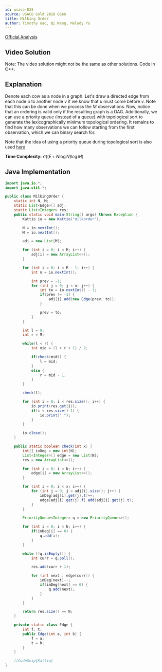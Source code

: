 ```yaml
---
id: usaco-838
source: USACO Gold 2018 Open
title: Milking Order
author: Timothy Gao, Qi Wang, Melody Yu
---
```


[Official Analysis](http://www.usaco.org/current/data/sol_milkorder_gold_open18.html)

## Video Solution

Note: The video solution might not be the same as other solutions. Code in C++.
<Youtube id="OaL9vEkShyk" />

## Explanation

Denote each cow as a node in a graph. Let's draw a directed edge from each node $u$ to another node $v$ if we know that $u$ must come before $v$. Note that this can be done when we process the $M$ observations. Now, notice that an ordering is valid only if the resulting graph is a DAG. Additionally, we can use a priority queue (instead of a queue) with topological sort to generate the lexicographically minimum topological ordering. It remains to find how many observations we can follow starting from the first observation, which we can binary search for.

Note that the idea of using a priority queue during topological sort is also used [here](https://cses.fi/problemset/task/1757)

**Time Complexity:** $\mathcal{O}((E + N \log N) \log M)$

<LanguageSection>

<JavaSection>

## Java Implementation

```java
import java.io.*;
import java.util.*;

public class MilkingOrder {
	static int N, M;
	static List<Edge>[] adj;
	static List<Integer> res;
	public static void main(String[] args) throws Exception {
		Kattio io = new Kattio("milkorder");

		N = io.nextInt();
		M = io.nextInt();

		adj = new List[M];

		for (int i = 0; i < M; i++) {
			adj[i] = new ArrayList<>();
		}

		for (int i = 0; i < M - 1; i++) {
			int n = io.nextInt();

			int prev = -1;
			for (int j = 0; j < n; j++) {
				int to = io.nextInt() - 1;
				if(prev != -1) {
					adj[i].add(new Edge(prev, to));
				}

				prev = to;
			}
		}

		int l = 0;
		int r = M;

		while(l < r) {
			int mid = (l + r + 1) / 2;

			if(check(mid)) {
				l = mid;
			}
			else {
				r = mid - 1;
			}
		}

		check(l);

		for (int i = 0; i < res.size(); i++) {
			io.print(res.get(i));
			if(i < res.size()-1) {
				io.print(" ");
			}
		}

		io.close();
	}

	public static boolean check(int x) {
		int[] inDeg = new int[N];
		List<Integer>[] edge = new List[N];
		res = new ArrayList<>();

		for (int i = 0; i < N; i++) {
			edge[i] = new ArrayList<>();
		}

		for (int i = 0; i < x; i++) {
			for (int j = 0; j < adj[i].size(); j++) {
				inDeg[adj[i].get(j).t]++;
				edge[adj[i].get(j).f].add(adj[i].get(j).t);
			}
		}

		PriorityQueue<Integer> q = new PriorityQueue<>();

		for (int i = 0; i < N; i++) {
			if(inDeg[i] == 0) {
				q.add(i);
			}
		}

		while (!q.isEmpty()) {
			int curr = q.poll();

			res.add(curr + 1);

			for (int next : edge[curr]) {
				inDeg[next]--;
				if(inDeg[next] == 0) {
					q.add(next);
				}
			}
		}

		return res.size() == N;
	}

	private static class Edge {
		int f, t;
		public Edge(int a, int b) {
			f = a;
			t = b;
		}
	}

	//CodeSnip{Kattio}
}

```

</JavaSection>

</LanguageSection>
